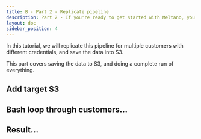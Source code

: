 ```yaml
---
title: B - Part 2 - Replicate pipeline
description: Part 2 - If you're ready to get started with Meltano, you've come to the right place!
layout: doc
sidebar_position: 4
---
```


In this tutorial, we will replicate this pipeline for multiple customers with different credentials, and save the data into S3.

This part covers saving the data to S3, and doing a complete run of everything.


## Add target S3

## Bash loop through customers...

## Result...